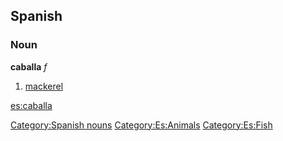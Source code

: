 == Spanish == 
=== Noun === 
'''caballa''' ''f'' 
# [[mackerel]] 
[[Category:Spanish nouns]]
[[Category:Es:Animals]]
[[Category:Es:Fish]]

[[es:caballa]]